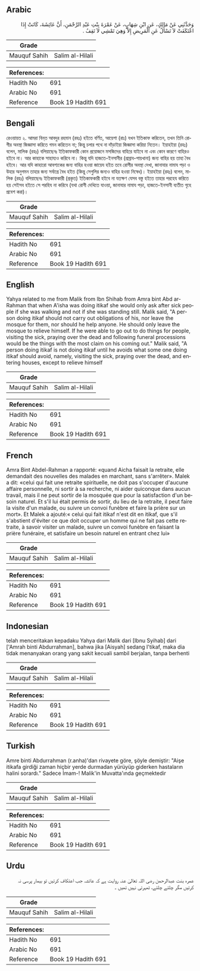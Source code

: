## Arabic


<div dir="rtl" lang="ar" style={{fontSize:'larger',backgroundColor:'#f8f9fa',padding:20}}>
وَحَدَّثَنِي عَنْ مَالِكٍ، عَنِ ابْنِ شِهَابٍ، عَنْ عَمْرَةَ بِنْتِ عَبْدِ الرَّحْمَنِ، أَنَّ عَائِشَةَ، كَانَتْ إِذَا اعْتَكَفَتْ لاَ تَسْأَلُ عَنِ الْمَرِيضِ إِلاَّ وَهِيَ تَمْشِي لاَ تَقِفُ ‏.‏
</div>
<div style={{backgroundColor:'#f8f9fa',padding:20, marginBottom: 10}}><table> <thead> <tr> <th>Grade</th> <th></th> </tr> </thead> <tbody> <tr><td>Mauquf Sahih</td><td>Salim al-Hilali</td></tr></tbody></table><table> <thead> <tr> <th>References:</th> <th></th> </tr> </thead> <tbody><tr><td>Hadith No</td><td>691</td></tr><tr><td>Arabic No</td><td>691</td></tr><tr><td>Reference</td><td>Book 19 Hadith 691</td></tr></tbody></table></div>

## Bengali


<div dir="ltr" lang="bn" style={{fontSize:'larger',backgroundColor:'#f8f9fa',padding:20}}>
রেওয়ায়ত ২. আমরা বিন্‌ত আবদুর রহমান (রহঃ) হইতে বর্ণিত, আয়েশা (রাঃ) যখন ইতিকাফ করিতেন, তখন তিনি রোগীর অবস্থা জিজ্ঞাসা করিতে গমন করিতেন না; কিন্তু চলার পথে না দাঁড়াইয়া জিজ্ঞাসা করিয়া নিতেন। ইয়াহইয়া (রহঃ) বলেন, মালিক (রহঃ) বলিয়াছেনঃ ইতিকাফকারী কোন প্রয়োজনে মসজিদের বাহিরে যাইবে না এবং কোন কারণে বাহিরও হইবে না। আর কাহাকে সাহায্যও করিবে না। কিন্তু যদি হাজতে-ইনসানীর (প্ৰস্ৰাব-পায়খানা) জন্য বাহির হয় তাহা বৈধ হইবে। আর যদি কাহারো আবশ্যকের জন্য বাহির হওয়া জায়েয হইত তবে রোগীর অবস্থা দেখা, জানাযার নামায পড়া ও উহার অনুগমন তাহার জন্য সর্বাগ্রে বৈধ হইত (কিন্তু সেগুলির জন্যও বাহির হওয়া নিষেধ)। ইয়াহইয়া (রহঃ) বলেন, মালিক (রহঃ) বলিয়াছেনঃ ইতিকাফকারী (প্রকৃত) ইতিকাফকারী হইবে না যতক্ষণ যেসব বস্তু হইতে তাহার পরহেয করিতে হয় সেইসব হইতে সে পরহিয না করিবে (যথা রোগী দেখিতে যাওয়া, জানাযার নামায পড়া, হাজতে-ইনসানী ব্যতীত গৃহে প্রবেশ করা)।
</div>
<div style={{backgroundColor:'#f8f9fa',padding:20, marginBottom: 10}}><table> <thead> <tr> <th>Grade</th> <th></th> </tr> </thead> <tbody> <tr><td>Mauquf Sahih</td><td>Salim al-Hilali</td></tr></tbody></table><table> <thead> <tr> <th>References:</th> <th></th> </tr> </thead> <tbody><tr><td>Hadith No</td><td>691</td></tr><tr><td>Arabic No</td><td>691</td></tr><tr><td>Reference</td><td>Book 19 Hadith 691</td></tr></tbody></table></div>

## English


<div dir="ltr" lang="en" style={{fontSize:'larger',backgroundColor:'#f8f9fa',padding:20}}>
Yahya related to me from Malik from Ibn Shihab from Amra bint Abd ar-Rahman that when A'isha was doing itikaf she would only ask after sick people if she was walking and not if she was standing still. Malik said, "A person doing itikaf should not carry out obligations of his, nor leave the mosque for them, nor should he help anyone. He should only leave the mosque to relieve himself. If he were able to go out to do things for people, visiting the sick, praying over the dead and following funeral processions would be the things with the most claim on his coming out." Malik said, "A person doing itikaf is not doing itikaf until he avoids what some one doing itikaf should avoid, namely, visiting the sick, praying over the dead, and entering houses, except to relieve himself
</div>
<div style={{backgroundColor:'#f8f9fa',padding:20, marginBottom: 10}}><table> <thead> <tr> <th>Grade</th> <th></th> </tr> </thead> <tbody> <tr><td>Mauquf Sahih</td><td>Salim al-Hilali</td></tr></tbody></table><table> <thead> <tr> <th>References:</th> <th></th> </tr> </thead> <tbody><tr><td>Hadith No</td><td>691</td></tr><tr><td>Arabic No</td><td>691</td></tr><tr><td>Reference</td><td>Book 19 Hadith 691</td></tr></tbody></table></div>

## French


<div dir="ltr" lang="fr" style={{fontSize:'larger',backgroundColor:'#f8f9fa',padding:20}}>
Amra Bint Abdel-Rahman a rapporté: «quand Aicha faisait la retraite, elle demandait des nouvelles des malades en marchant, sans s'arrêter». Malek a dit: «celui qui fait une retraite spirituelle, ne doit pas s'occuper d'aucune affaire personnelle, ni sortir à sa recherche, ni aider quiconque dans aucun travail, mais il ne peut sortir de la mosquée que pour la satisfaction d'un besoin naturel. Et s'il lui était permis de sortir, du lieu de la retraite, il peut faire la visite d'un malade, ou suivre un convoi funèbre et faire la prière sur un mort». Et Malek a ajouté:« celui qui fait itikaf n'est dit en itikaf, que s'il s'abstient d'éviter ce que doit occuper un homme qui ne fait pas cette retraite, à savoir visiter un malade, suivre un convoi funèbre en faisant la prière funéraire, et satisfaire un besoin naturel en entrant chez lui»
</div>
<div style={{backgroundColor:'#f8f9fa',padding:20, marginBottom: 10}}><table> <thead> <tr> <th>Grade</th> <th></th> </tr> </thead> <tbody> <tr><td>Mauquf Sahih</td><td>Salim al-Hilali</td></tr></tbody></table><table> <thead> <tr> <th>References:</th> <th></th> </tr> </thead> <tbody><tr><td>Hadith No</td><td>691</td></tr><tr><td>Arabic No</td><td>691</td></tr><tr><td>Reference</td><td>Book 19 Hadith 691</td></tr></tbody></table></div>

## Indonesian


<div dir="ltr" lang="id" style={{fontSize:'larger',backgroundColor:'#f8f9fa',padding:20}}>
telah menceritakan kepadaku Yahya dari Malik dari [Ibnu Syihab] dari ['Amrah binti Abdurrahman], bahwa jika [Aisyah] sedang I'tikaf, maka dia tidak menanyakan orang yang sakit kecuali sambil berjalan, tanpa berhenti
</div>
<div style={{backgroundColor:'#f8f9fa',padding:20, marginBottom: 10}}><table> <thead> <tr> <th>Grade</th> <th></th> </tr> </thead> <tbody> <tr><td>Mauquf Sahih</td><td>Salim al-Hilali</td></tr></tbody></table><table> <thead> <tr> <th>References:</th> <th></th> </tr> </thead> <tbody><tr><td>Hadith No</td><td>691</td></tr><tr><td>Arabic No</td><td>691</td></tr><tr><td>Reference</td><td>Book 19 Hadith 691</td></tr></tbody></table></div>

## Turkish


<div dir="ltr" lang="tr" style={{fontSize:'larger',backgroundColor:'#f8f9fa',padding:20}}>
Amre binti Abdurrahman (r.anha)'dan rivayete göre, şöyle demiştir: "Aişe itikafa girdiği zaman hiçbir yerde durmadan yürüyüp giderken hastaların halini sorardı." Sadece İmam-! Malik'in Muvatta'ında geçmektedir
</div>
<div style={{backgroundColor:'#f8f9fa',padding:20, marginBottom: 10}}><table> <thead> <tr> <th>Grade</th> <th></th> </tr> </thead> <tbody> <tr><td>Mauquf Sahih</td><td>Salim al-Hilali</td></tr></tbody></table><table> <thead> <tr> <th>References:</th> <th></th> </tr> </thead> <tbody><tr><td>Hadith No</td><td>691</td></tr><tr><td>Arabic No</td><td>691</td></tr><tr><td>Reference</td><td>Book 19 Hadith 691</td></tr></tbody></table></div>

## Urdu


<div dir="rtl" lang="ur" style={{fontSize:'larger',backgroundColor:'#f8f9fa',padding:20}}>
عمرہ بنت عبدالرحمن رضی اللہ تعالیٰ عنہ روایت ہے کہ عائشہ جب اعتکاف کرتیں تو بیمار پرسی نہ کرتیں مگر چلتے چلتے، ٹھہرتی نہیں تھیں ۔
</div>
<div style={{backgroundColor:'#f8f9fa',padding:20, marginBottom: 10}}><table> <thead> <tr> <th>Grade</th> <th></th> </tr> </thead> <tbody> <tr><td>Mauquf Sahih</td><td>Salim al-Hilali</td></tr></tbody></table><table> <thead> <tr> <th>References:</th> <th></th> </tr> </thead> <tbody><tr><td>Hadith No</td><td>691</td></tr><tr><td>Arabic No</td><td>691</td></tr><tr><td>Reference</td><td>Book 19 Hadith 691</td></tr></tbody></table></div>